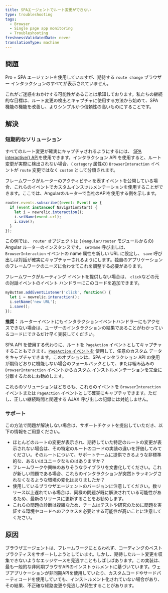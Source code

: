 ```yaml
---
title: SPAエージェントでルート変更ができない
type: troubleshooting
tags:
  - Browser
  - Single page app monitoring
  - Troubleshooting
freshnessValidatedDate: never
translationType: machine
---
```


## 問題

Pro + SPA エージェントを使用していますが、期待する `route change` ブラウザー インタラクションのすべてが表示されていません。

これがご迷惑をおかけする可能性があることは承知しております。私たちの継続的な目標は、ルート変更の検出とキャプチャに使用する方法から始めて、SPA 機能の機能を改善し、よりシンプルかつ信頼性の高いものにすることです。

## 解決

### 短期的なソリューション

すべてのルート変更が確実にキャプチャされるようにするには、 [SPA interactive() API](/docs/browser/new-relic-browser/browser-agent-spa-api)を使用できます。インタラクション API を使用すると、ルート変更が実際に検出されない場合、( `category` 属性の) `BrowserInteraction` イベントが `route` 変更ではなく `custom` として分類されます。

フレームワークがルーターのアクティビティを表すイベントを公開している場合、これらのイベントでカスタムインスツルメンテーションを使用することができます。ここでは、Angularのルーターで当社のAPIを使用する例を示します。

```js
router.events.subscribe((event: Event) => {
  if (event instanceof NavigationStart) {
    let i = newrelic.interaction();
    i.setName(event.url);
    i.save();
  }
});
```

この例では、 `router` オブジェクトは ( `@angular/router` モジュールからの) Angular ルーターのインスタンスです。 `setName` 呼び出しは、 `BrowserInteraction` イベントの name 属性を新しい URL に設定し、 `save` 呼び出しは対話が確実にキャプチャーされるようにします。独自のアプリケーションのフレームワークのニーズに合わせてこれを調整する必要があります。

フレームワークがルーティング イベントを提供しない場合は、 `click`などの元の対話イベントのイベント ハンドラーにこのコードを追加できます。

```js
myButton.addEventListener('click', function() {
  let i = newrelic.interaction();
  i.setName('new URL');
  i.save();
});
```

**推奨：** ルーターイベントにもインタラクションイベントハンドラーにもアクセスできない場合は、ユーザーのインタラクションの結果であることがわかっているコードにできるだけ早く実装してください。

SPA API を使用する代わりに、ルートを `PageAction` イベントとしてキャプチャすることもできます。[`PageAction` イベントを](/docs/browser/new-relic-browser/browser-agent-spa-api/add-page-action) 使用して、任意のカスタム データをキャプチャできます。このオプションは、SPA インタラクション API の使用が期待どおりに機能しない場合のフォールバックとして、または組み込みの `BrowserInteraction` イベントからカスタム インストルメンテーションを完全に分離するためにお勧めします。

これらのソリューションはどちらも、これらのイベントを `BrowserInteraction` イベントまたは `PageAction` イベントとして確実にキャプチャできます。ただし、正しい継続時間と関連する AJAX 呼び出しの記録には対処しません。

### サポート

この方法で問題が解決しない場合は、サポートチケットを提出していただき、以下の情報をご用意ください。

* ほとんどのルートの変更が表示され、期待していた特定のルートの変更が表示されない場合は、その特定のルートのコードの実装の違いを評価してみてください。そのルートについて、サポートチームに提供できるような非標準的な、あるいはユニークなものはありますか？
* フレームワークや興味のありそうなライブラリを文書化してください。これが新しい問題である場合、これらのインタラクションが突然トラッキングされなくなるような環境の変化はありましたか？
* 使用しているブラウザエージェントのバージョンに注意してください。数リリース以上遅れている場合は、同様の問題が既に解決されている可能性があるため、最新のリリースに更新することをお勧めします。
* これらの問題の診断は複雑なため、チームはテストや研究のために問題を実証する環境やコードへのアクセスを必要とする可能性が高いことに注意してください。

## 原因

ブラウザエージェントは、フレームワークにとらわれず、コーディングのベストプラクティスをサポートしようとしています。しかし、期待したルート変更を収集できないようなエッジケースを見逃すこともしばしばあります。この実装は、最も一般的な非同期ブラウザAPIのインストゥルメントに基づいています。ウェブアプリケーションが非同期APIを使用していたり、カスタムコードやサードパーティコードを使用していても、インストルメント化されていない場合があり、その結果、不正確な経路変更や見逃しが発生することがあります。